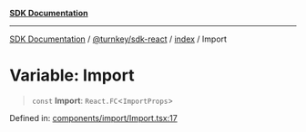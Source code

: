 [**SDK Documentation**](../../../../README.mdx)

***

[SDK Documentation](../../../../packages.mdx) / [@turnkey/sdk-react](../../README.mdx) / [index](../README.mdx) / Import

# Variable: Import

> `const` **Import**: `React.FC`\<`ImportProps`\>

Defined in: [components/import/Import.tsx:17](https://github.com/tkhq/sdk/blob/fd49bfe86475c8603b3eb385aa101efa36fa32fc/packages/sdk-react/src/components/import/Import.tsx#L17)
